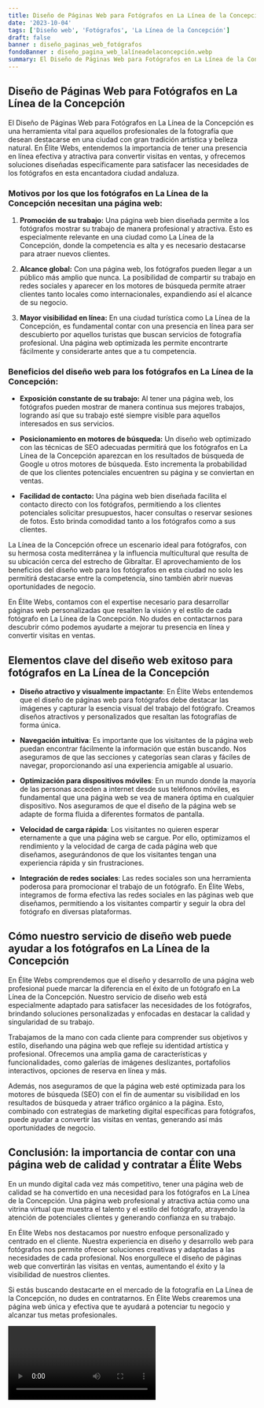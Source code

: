 ```yaml
---
title: Diseño de Páginas Web para Fotógrafos en La Línea de la Concepción
date: '2023-10-04'
tags: ['Diseño web', 'Fotógrafos', 'La Línea de la Concepción']
draft: false
banner : diseño_paginas_web_fotógrafos
fondoBanner : diseño_pagina_web_lalíneadelaconcepción.webp
summary: El Diseño de Páginas Web para Fotógrafos en La Línea de la Concepción es una herramienta vital para aquellos profesionales de la fotografía que desean destacarse en una ciudad con gran tradición artística y belleza natural. En Élite Webs, entendemos la importancia de tener una presencia en línea efectiva y atractiva para convertir visitas en ventas, y ofrecemos soluciones diseñadas específicamente para satisfacer las necesidades de los fotógrafos en esta encantadora ciudad andaluza.
---
```


## Diseño de Páginas Web para Fotógrafos en La Línea de la Concepción

El Diseño de Páginas Web para Fotógrafos en La Línea de la Concepción es una herramienta vital para aquellos profesionales de la fotografía que desean destacarse en una ciudad con gran tradición artística y belleza natural. En Élite Webs, entendemos la importancia de tener una presencia en línea efectiva y atractiva para convertir visitas en ventas, y ofrecemos soluciones diseñadas específicamente para satisfacer las necesidades de los fotógrafos en esta encantadora ciudad andaluza.

### Motivos por los que los fotógrafos en La Línea de la Concepción necesitan una página web:

1. **Promoción de su trabajo:** Una página web bien diseñada permite a los fotógrafos mostrar su trabajo de manera profesional y atractiva. Esto es especialmente relevante en una ciudad como La Línea de la Concepción, donde la competencia es alta y es necesario destacarse para atraer nuevos clientes.

2. **Alcance global:** Con una página web, los fotógrafos pueden llegar a un público más amplio que nunca. La posibilidad de compartir su trabajo en redes sociales y aparecer en los motores de búsqueda permite atraer clientes tanto locales como internacionales, expandiendo así el alcance de su negocio.

3. **Mayor visibilidad en línea:** En una ciudad turística como La Línea de la Concepción, es fundamental contar con una presencia en línea para ser descubierto por aquellos turistas que buscan servicios de fotografía profesional. Una página web optimizada les permite encontrarte fácilmente y considerarte antes que a tu competencia.

### Beneficios del diseño web para los fotógrafos en La Línea de la Concepción:

- **Exposición constante de su trabajo:** Al tener una página web, los fotógrafos pueden mostrar de manera continua sus mejores trabajos, logrando así que su trabajo esté siempre visible para aquellos interesados en sus servicios.

- **Posicionamiento en motores de búsqueda:** Un diseño web optimizado con las técnicas de SEO adecuadas permitirá que los fotógrafos en La Línea de la Concepción aparezcan en los resultados de búsqueda de Google u otros motores de búsqueda. Esto incrementa la probabilidad de que los clientes potenciales encuentren su página y se conviertan en ventas.

- **Facilidad de contacto:** Una página web bien diseñada facilita el contacto directo con los fotógrafos, permitiendo a los clientes potenciales solicitar presupuestos, hacer consultas o reservar sesiones de fotos. Esto brinda comodidad tanto a los fotógrafos como a sus clientes.

La Línea de la Concepción ofrece un escenario ideal para fotógrafos, con su hermosa costa mediterránea y la influencia multicultural que resulta de su ubicación cerca del estrecho de Gibraltar. El aprovechamiento de los beneficios del diseño web para los fotógrafos en esta ciudad no solo les permitirá destacarse entre la competencia, sino también abrir nuevas oportunidades de negocio.

En Élite Webs, contamos con el expertise necesario para desarrollar páginas web personalizadas que resalten la visión y el estilo de cada fotógrafo en La Línea de la Concepción. No dudes en contactarnos para descubrir cómo podemos ayudarte a mejorar tu presencia en línea y convertir visitas en ventas.

<GifSeo />

<Cta />

## Elementos clave del diseño web exitoso para fotógrafos en La Línea de la Concepción

- **Diseño atractivo y visualmente impactante**: En Élite Webs entendemos que el diseño de páginas web para fotógrafos debe destacar las imágenes y capturar la esencia visual del trabajo del fotógrafo. Creamos diseños atractivos y personalizados que resaltan las fotografías de forma única.

- **Navegación intuitiva**: Es importante que los visitantes de la página web puedan encontrar fácilmente la información que están buscando. Nos aseguramos de que las secciones y categorías sean claras y fáciles de navegar, proporcionando así una experiencia amigable al usuario.

- **Optimización para dispositivos móviles**: En un mundo donde la mayoría de las personas acceden a internet desde sus teléfonos móviles, es fundamental que una página web se vea de manera óptima en cualquier dispositivo. Nos aseguramos de que el diseño de la página web se adapte de forma fluida a diferentes formatos de pantalla.

- **Velocidad de carga rápida**: Los visitantes no quieren esperar eternamente a que una página web se cargue. Por ello, optimizamos el rendimiento y la velocidad de carga de cada página web que diseñamos, asegurándonos de que los visitantes tengan una experiencia rápida y sin frustraciones.

- **Integración de redes sociales**: Las redes sociales son una herramienta poderosa para promocionar el trabajo de un fotógrafo. En Élite Webs, integramos de forma efectiva las redes sociales en las páginas web que diseñamos, permitiendo a los visitantes compartir y seguir la obra del fotógrafo en diversas plataformas.

## Cómo nuestro servicio de diseño web puede ayudar a los fotógrafos en La Línea de la Concepción

En Élite Webs comprendemos que el diseño y desarrollo de una página web profesional puede marcar la diferencia en el éxito de un fotógrafo en La Línea de la Concepción. Nuestro servicio de diseño web está especialmente adaptado para satisfacer las necesidades de los fotógrafos, brindando soluciones personalizadas y enfocadas en destacar la calidad y singularidad de su trabajo.

Trabajamos de la mano con cada cliente para comprender sus objetivos y estilo, diseñando una página web que refleje su identidad artística y profesional. Ofrecemos una amplia gama de características y funcionalidades, como galerías de imágenes deslizantes, portafolios interactivos, opciones de reserva en línea y más.

Además, nos aseguramos de que la página web esté optimizada para los motores de búsqueda (SEO) con el fin de aumentar su visibilidad en los resultados de búsqueda y atraer tráfico orgánico a la página. Esto, combinado con estrategias de marketing digital específicas para fotógrafos, puede ayudar a convertir las visitas en ventas, generando así más oportunidades de negocio.

## Conclusión: la importancia de contar con una página web de calidad y contratar a Élite Webs

En un mundo digital cada vez más competitivo, tener una página web de calidad se ha convertido en una necesidad para los fotógrafos en La Línea de la Concepción. Una página web profesional y atractiva actúa como una vitrina virtual que muestra el talento y el estilo del fotógrafo, atrayendo la atención de potenciales clientes y generando confianza en su trabajo.

En Élite Webs nos destacamos por nuestro enfoque personalizado y centrado en el cliente. Nuestra experiencia en diseño y desarrollo web para fotógrafos nos permite ofrecer soluciones creativas y adaptadas a las necesidades de cada profesional. Nos enorgullece el diseño de páginas web que convertirán las visitas en ventas, aumentando el éxito y la visibilidad de nuestros clientes.

Si estás buscando destacarte en el mercado de la fotografía en La Línea de la Concepción, no dudes en contratarnos. En Élite Webs crearemos una página web única y efectiva que te ayudará a potenciar tu negocio y alcanzar tus metas profesionales.

<Video />

<CtaBot job='Fotógrafos' city='La Línea de la Concepción'/>

<Gmaps query='La Línea de la Concepción+españa+maps' />